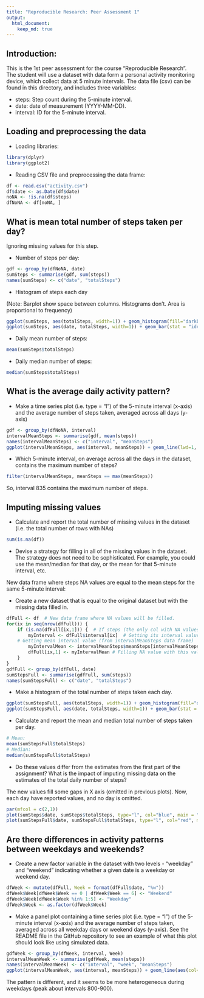 ---
title: "Reproducible Research: Peer Assessment 1"
output: 
  html_document:
    keep_md: true
---

## Introduction:

This is the 1st peer assessment for the course "Reproducible Research". The student will use a dataset with data form a personal activity monitoring device, which collect data at 5 minute intervals. The data file (csv) can be found in this directory, and includes three variables:

* steps: Step count during the 5-minute interval.
* date: date of measurement (YYYY-MM-DD).
* interval: ID for the 5-minute interval.


## Loading and preprocessing the data

* Loading libraries:

```{r eval=TRUE, echo=TRUE}
library(dplyr)
library(ggplot2)
```


* Reading CSV file and preprocessing the data frame:

```{r eval=TRUE, echo=TRUE}
df <- read.csv("activity.csv")
df$date <- as.Date(df$date)
noNA <- !is.na(df$steps)
dfNoNA <- df[noNA, ]
```



## What is mean total number of steps taken per day?
Ignoring missing values for this step.

* Number of steps per day:

```{r eval=TRUE, echo=TRUE}
gdf <- group_by(dfNoNA, date)
sumSteps <- summarise(gdf, sum(steps))
names(sumSteps) <- c("date", "totalSteps")
```


* Histogram of steps each day

(Note: Barplot show space between columns. Histograms don't. Area is proportional to frequency)
```{r eval=TRUE, echo=TRUE}
ggplot(sumSteps, aes(totalSteps, width=1)) + geom_histogram(fill="darkblue") + labs(title = "Frequency of Step Count", x = "Total Steps", y = "Frequency (number of days)")
ggplot(sumSteps, aes(date, totalSteps, width=1)) + geom_bar(stat = "identity", fill="darkblue") + labs(title = "Daily steps", x = "Date", y = "Total Steps")
```


* Daily mean number of steps:

```{r eval=TRUE, echo=TRUE}
mean(sumSteps$totalSteps)
```


* Daily median number of steps:

```{r eval=TRUE, echo=TRUE}
median(sumSteps$totalSteps)
```



## What is the average daily activity pattern?

* Make a time series plot (i.e. type = "l") of the 5-minute interval (x-axis) and the average number of steps taken, averaged across all days (y-axis)

```{r eval=TRUE, echo=TRUE}
gdf <- group_by(dfNoNA, interval)
intervalMeanSteps <- summarise(gdf, mean(steps))
names(intervalMeanSteps) <- c("interval", "meanSteps")
ggplot(intervalMeanSteps, aes(interval, meanSteps)) + geom_line(lwd=1, aes(col=meanSteps)) + labs(title = "Mean Steps by 5-minute Interval", x = "Interval", y = "Mean Steps") + theme(legend.position="none")
```


* Which 5-minute interval, on average across all the days in the dataset, contains the maximum number of steps?

```{r eval=TRUE, echo=TRUE}
filter(intervalMeanSteps, meanSteps == max(meanSteps))
```
So, interval 835 contains the maximum number of steps.


## Imputing missing values

* Calculate and report the total number of missing values in the dataset (i.e. the total number of rows with NAs)

```{r eval=TRUE, echo=TRUE}
sum(is.na(df))
```


* Devise a strategy for filling in all of the missing values in the dataset. The strategy does not need to be sophisticated. For example, you could use the mean/median for that day, or the mean for that 5-minute interval, etc.

New data frame where steps NA values are equal to the mean steps for the same 5-minute interval:


* Create a new dataset that is equal to the original dataset but with the missing data filled in.

```{r eval=TRUE, echo=TRUE}
dfFull <- df  # New data frame where NA values will be filled.
for(ix in seq(nrow(dfFull))) {
	if (is.na(dfFull[ix,1])) {  # If steps (the only col with NA values) is NA...
		myInterval <- dfFull$interval[ix]  # Getting its interval value.
    # Getting mean interval value (from intervalMeanSteps data frame)
		myIntervalMean <- intervalMeanSteps$meanSteps[intervalMeanSteps$interval == myInterval]
		dfFull[ix,1] <- myIntervalMean # Filling NA value with this value.
	}
}
gdfFull <- group_by(dfFull, date)
sumStepsFull <- summarise(gdfFull, sum(steps))
names(sumStepsFull) <- c("date", "totalSteps")
```


* Make a histogram of the total number of steps taken each day.

```{r eval=TRUE, echo=TRUE}
ggplot(sumStepsFull, aes(totalSteps, width=1)) + geom_histogram(fill="darkblue") + labs(title="Frequency of Step Count with NA Values as Interval Means", x="Total Steps", y="Frequency (number of days)")
ggplot(sumStepsFull, aes(date, totalSteps, width=1)) + geom_bar(stat = "identity", fill="darkblue") + labs(title="Daily Steps with NA Values as Interval Means", x="Date", y="Total Steps")
```


- Calculate and report the mean and median total number of steps taken per day.

```{r eval=TRUE, echo=TRUE}
# Mean:
mean(sumStepsFull$totalSteps)
# Median:
median(sumStepsFull$totalSteps)
```


- Do these values differ from the estimates from the first part of the assignment? What is the impact of imputing missing data on the estimates of the total daily number of steps?

 The new values fill some gaps in X axis (omitted in previous plots). Now, each day have reported values, and no day is omitted.
 
```{r eval=TRUE, echo=TRUE}
par(mfcol = c(2,1))
plot(sumSteps$date, sumSteps$totalSteps, type="l", col="blue", main = "Daily Steps Excluding NA Values", xlab = "Date", ylab = "Total Steps", las=1, cex.axis=0.5)
plot(sumStepsFull$date, sumStepsFull$totalSteps, type="l", col="red", main = "Daily Steps with NA Values as Interval Means", xlab = "Date", ylab = "Total Steps", las=1, cex.axis=0.5)
```



## Are there differences in activity patterns between weekdays and weekends?

* Create a new factor variable in the dataset with two levels - "weekday" and "weekend" indicating whether a given date is a weekday or weekend day.

```{r eval=TRUE, echo=TRUE}
dfWeek <- mutate(dfFull, Week = format(dfFull$date, "%w"))
dfWeek$Week[dfWeek$Week == 0 | dfWeek$Week == 6] <- "Weekend"
dfWeek$Week[dfWeek$Week %in% 1:5] <- "Weekday"
dfWeek$Week <- as.factor(dfWeek$Week)
```


* Make a panel plot containing a time series plot (i.e. type = "l") of the 5-minute interval (x-axis) and the average number of steps taken, averaged across all weekday days or weekend days (y-axis). See the README file in the GitHub repository to see an example of what this plot should look like using simulated data.

```{r eval=TRUE, echo=TRUE}
gdfWeek <- group_by(dfWeek, interval, Week)
intervalMeanWeek <- summarise(gdfWeek, mean(steps))
names(intervalMeanWeek) <- c("interval", "week", "meanSteps")
ggplot(intervalMeanWeek, aes(interval, meanSteps)) + geom_line(aes(col=meanSteps)) + facet_grid(week~.) + labs(title = "Mean Steps by 5-minutes Interval (Weekday vs Weekend)", x = "5-minutes Interval", y = "Mean Steps")+ theme(legend.position="none")
```

The pattern is different, and it seems to be more heterogeneous during weekdays (peak about intervals 800-900).
